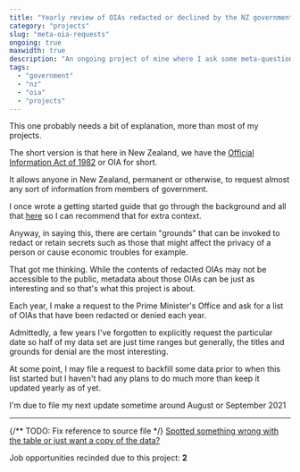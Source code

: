 ```yaml
---
title: "Yearly review of OIAs redacted or declined by the NZ government"
category: "projects"
slug: "meta-oia-requests"
ongoing: true
maxwidth: true
description: "An ongoing project of mine where I ask some meta-questions about documents that are redacted each year in New Zealand"
tags:
  - "government"
  - "nz"
  - "oia"
  - "projects"
---
```



This one probably needs a bit of explanation, more than most of my projects.

The short version is that here in New Zealand, we have the [Official Information Act of 1982](https://en.wikipedia.org/wiki/Official_Information_Act_1982) or OIA for short.

It allows anyone in New Zealand, permanent or otherwise, to request almost any sort of information from members of government.

I once wrote a getting started guide that go through the background and all that [here](/blog/nz-oia-guide) so I can recommend that for extra context.

Anyway, in saying this, there are certain "grounds" that can be invoked to redact or retain secrets such as those that might affect the privacy of a person or cause economic troubles for example.

That got me thinking. While the contents of redacted OIAs may not be accessible to the public, metadata about those OIAs can be just as interesting and so that's what this project is about.

Each year, I make a request to the Prime Minister's Office and ask for a list of OIAs that have been redacted or denied each year.

Admittedly, a few years I've forgotten to explicitly request the particular date so half of my data set are just time ranges but generally, the titles and grounds for denial are the most interesting.

At some point, I may file a request to backfill some data prior to when this list started but I haven't had any plans to do much more than keep it updated yearly as of yet.

I'm due to file my next update sometime around August or September 2021

<MetaOIATable />

---

{/** TODO: Fix reference to source file */}
[Spotted something wrong with the table or just want a copy of the data?](https://github.com/marcus-crane/utf9k/blob/live/data/metaoia.yml)

Job opportunities recinded due to this project: **2**